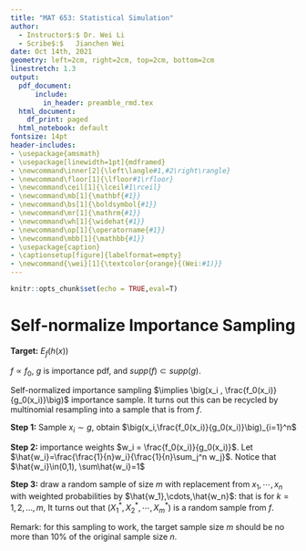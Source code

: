 ```yaml
---
title: "MAT 653: Statistical Simulation"
author:
  - Instructor$:$ Dr. Wei Li
  - Scribe$:$   Jianchen Wei
date: Oct 14th, 2021
geometry: left=2cm, right=2cm, top=2cm, bottom=2cm
linestretch: 1.3
output:
  pdf_document: 
      include:
        in_header: preamble_rmd.tex
  html_document:
    df_print: paged
  html_notebook: default
fontsize: 14pt
header-includes:
- \usepackage{amsmath}
- \usepackage[linewidth=1pt]{mdframed}
- \newcommand\inner[2]{\left\langle#1,#2\right\rangle}
- \newcommand\floor[1]{\lfloor#1\rfloor}
- \newcommand\ceil[1]{\lceil#1\rceil}
- \newcommand\mb[1]{\mathbf{#1}}
- \newcommand\bs[1]{\boldsymbol{#1}}
- \newcommand\mr[1]{\mathrm{#1}}
- \newcommand\wh[1]{\widehat{#1}}
- \newcommand\op[1]{\operatorname{#1}}
- \newcommand\mbb[1]{\mathbb{#1}}
- \usepackage{caption}
- \captionsetup[figure]{labelformat=empty}
- \newcommand{\wei}[1]{\textcolor{orange}{(Wei:#1)}}
---
```

```r
knitr::opts_chunk$set(echo = TRUE,eval=T)
```
<script type="text/x-mathjax-config">
MathJax.Hub.Config({
  TeX: { equationNumbers: { autoNumber: "AMS" } }
});
</script>


# Self-normalize Importance Sampling


**Target:** 
$E_f(h(x))$

$f\propto f_0$, $g$ is importance pdf, and $supp(f)\subset supp(g).$

Self-normalized importance sampling $\implies \big(x_i , \frac{f_0(x_i)}{g_0(x_i)}\big)$ importance sample. It turns out this can be recycled by multinomial resampling into a sample that is from $f$.

**Step 1:** 
Sample $x_i\sim g$, obtain $\big(x_i,\frac{f_0(x_i)}{g_0(x_i)}\big)_{i=1}^n$

**Step 2:**
importance weights $w_i = \frac{f_0(x_i)}{g_0(x_i)}$. Let $\hat{w_i}=\frac{\frac{1}{n}w_i}{\frac{1}{n}\sum_j^n w_j}$. Notice that $\hat{w_i}\in(0,1), \sum\hat{w_i}=1$

**Step 3:**
draw a random sample of size $m$ with replacement from $x_1,\cdots,x_n$ with weighted probabilities by $\hat{w_1},\cdots,\hat{w_n}$: that is for $k=1, 2, \ldots, m$,
\begin{equation*}
X^*_k= \left\{
\begin{aligned}
x_1 &\quad& \mbox{with prob}=\hat{w_1}\\
x_2 &\quad& \mbox{with prob}=\hat{w_2}\\
&\vdots&\\
x_n &\quad& \mbox{with prob}=\hat{w_n}
\end{aligned}
\right.
\end{equation*}
It turns out that $(X_1^*,X_2^*,\cdots,X_m^*)$ is a random sample from $f$.

Remark: for this sampling to work, the target sample size $m$ should be no more than $10\%$ of the original sample size $n$.






